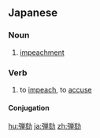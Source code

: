 {{also|弹劾}}
==Japanese==
{{ja-kanjitab|だん|がい|yomi=o}}

===Noun===
{{ja-noun|だんがい|kyu=彈劾}}

# [[impeachment]]

===Verb===
{{ja-verb-suru|だんがい|kyu=彈劾}}

# to [[impeach]], to [[accuse]]

====Conjugation====
{{ja-suru|だんがい}}

[[hu:弾劾]]
[[ja:弾劾]]
[[zh:弾劾]]